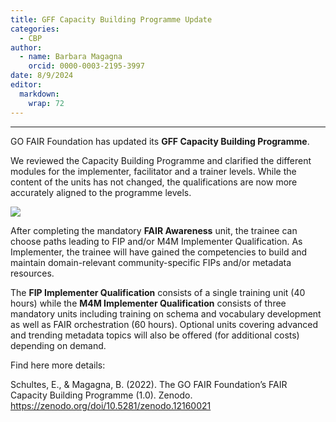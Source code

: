 ```yaml
---
title: GFF Capacity Building Programme Update
categories:
  - CBP
author: 
  - name: Barbara Magagna
    orcid: 0000-0003-2195-3997
date: 8/9/2024
editor: 
  markdown: 
    wrap: 72
---
```


------------------------------------------------------------------------

GO FAIR Foundation has updated its **GFF Capacity Building Programme**.

We reviewed the Capacity Building Programme and clarified the different modules for the implementer, facilitator and a trainer levels. While the content of the units has not changed, the qualifications are now more accurately aligned to the programme levels.  


![](CBP.jpg)

After completing the mandatory **FAIR Awareness** unit, the trainee can choose paths leading to FIP and/or M4M Implementer Qualification. As Implementer, the trainee will have gained the competencies to build and maintain domain-relevant community-specific FIPs and/or metadata resources. 

The **FIP Implementer Qualification** consists of a single training unit (40 hours) while the **M4M Implementer Qualification** consists of three mandatory units including training on schema and vocabulary development as well as FAIR orchestration (60 hours). Optional units covering advanced and trending metadata topics will also be offered (for additional costs) depending on demand.

Find here more details:

Schultes, E., & Magagna, B. (2022). The GO FAIR Foundation's FAIR
Capacity Building Programme (1.0). Zenodo.
<https://zenodo.org/doi/10.5281/zenodo.12160021>
